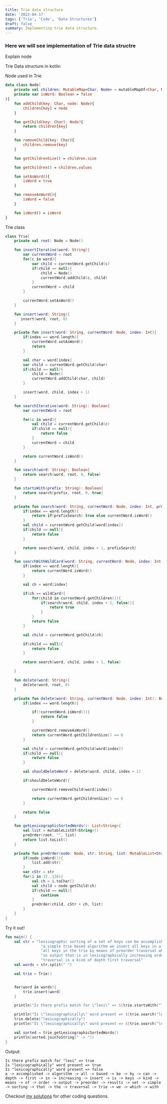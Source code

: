 ```yaml
---
title: Trie data structure
date: '2022-04-17'
tags: ['Trie', 'Code', 'Data Structures']
draft: false
summary: Implementing trie data structure.
---
```


### Here we will see implementation of **Trie** data structre

Explain node

Trie Data structure in kotlin

Node used in Trie

```kotlin:Node.kt
data class Node(
    private val children: MutableMap<Char, Node> = mutableMapOf<Char, Node>(),
    private var isWord: Boolean = false
){
    fun addChild(key: Char, node: Node){
        children[key] = node
    }

    fun getChild(key: Char): Node?{
        return children[key]
    }

    fun removeChild(key: Char){
        children.remove(key)
    }

    fun getChildrenSize() = children.size

    fun getChildren() = children.values

    fun setAsWord(){
        isWord = true
    }

   	fun removeAsWord(){
        isWord = false
    }

    fun isWord() = isWord
}
```

Trie class

```kotlin:Trie.kt
class Trie{
    private val root: Node = Node()

    fun insertIterative(word: String){
        var currentWord = root
        for(c in word){
            var child = currentWord.getChild(c)
            if(child == null){
                child = Node()
                currentWord.addChild(c, child)
            }
            currentWord = child
        }

        currentWord.setAsWord()
    }

    fun insert(word: String){
       insert(word, root, 0)
    }

    private fun insert(word: String, currentWord: Node, index: Int){
        if(index == word.length){
            currentWord.setAsWord()
            return
        }

        val char = word[index]
        var child = currentWord.getChild(char)
        if(child == null){
            child = Node()
            currentWord.addChild(char, child)
        }

        insert(word, child, index + 1)
    }

    fun searchIterative(word: String): Boolean{
        var currentWord = root

        for(c in word){
           	val child = currentWord.getChild(c)
            if(child == null){
                return false
            }
            currentWord = child
        }

        return currentWord.isWord()
    }

    fun search(word: String): Boolean{
        return search(word, root, 0, false)
    }

    fun startsWith(prefix: String): Boolean{
        return search(prefix, root, 0, true)
    }

    private fun search(word: String, currentWord: Node, index: Int, prefixSearch: Boolean): Boolean{
        if(index == word.length){
            return if(prefixSearch) true else currentWord.isWord()
        }
        val child = currentWord.getChild(word[index])
        if(child == null){
            return false
        }

        return search(word, child, index + 1, prefixSearch)
    }

    fun searchWithWildCard(word: String, currentWord: Node, index: Int, wildCard: Char): Boolean{
        if(index == word.length){
            return currentWord.isWord()
        }

        val ch = word[index]

        if(ch == wildCard){
            for(child in currentWord.getChildren()){
                if(search(word, child, index + 1, false)){
                    return true
                }
            }
            return false
        }

        val child = currentWord.getChild(ch)

        if(child == null){
            return false
        }

        return search(word, child, index + 1, false)

    }

    fun delete(word: String){
        delete(word, root, 0)
    }

    private fun delete(word: String, currentWord: Node, index: Int): Boolean{
        if(index == word.length){

            if(!currentWord.isWord()){
                return false
            }

            currentWord.removeAsWord()
            return currentWord.getChildrenSize() == 0
        }

        val child = currentWord.getChild(word[index])
        if(child == null){
            return false
        }

        val shouldDeleteWord = delete(word, child, index + 1)

        if(shouldDeleteWord){

            currentWord.removeChild(word[index])

            return currentWord.getChildrenSize() == 0
        }

        return false
    }

    fun getLexicographicSortedWords(): List<String>{
        val list = mutableListOf<String>()
        preOrder(root, "", list)
        return list.toList()
    }

    private fun preOrder(node: Node, str: String, list: MutableList<String>){
        if(node.isWord()){
            list.add(str)
        }
        var cStr = str
        for(i in 32..126){
            val ch = i.toChar()
            val child = node.getChild(ch)
            if(child == null){
                continue
            }
            preOrder(child, cStr + ch, list)
        }
    }
}
```

Try it out!

```kotlin:Main.kt
fun main() {
    val str = "lexicographic sorting of a set of keys can be accomplished with " +
                "a simple trie based algorithm we insert all keys in a trie output " +
                "all keys in the trie by means of preorder traversal which results " +
                "in output that is in lexicographically increasing order preorder " +
                "traversal is a kind of depth first traversal"
    val words = str.split(" ")

    val trie = Trie()


    for(word in words){
        trie.insert(word)
    }

    println("Is there prefix match for \"lexi\" => ${trie.startsWith("lexi")}")

    println("Is \"lexicographically\" word present => ${trie.search("lexicographically")}")
    trie.delete("lexicographically")
    println("Is \"lexicographically\" word present => ${trie.search("lexicographically")}")

    val sorted = trie.getLexicographicSortedWords()
    println(sorted.joinToString(" -> "))
}
```

Output:

```
Is there prefix match for "lexi" => true
Is "lexicographically" word present => true
Is "lexicographically" word present => false
a -> accomplished -> algorithm -> all -> based -> be -> by -> can -> depth -> first -> in -> increasing -> insert -> is -> keys -> kind -> means -> of -> order -> output -> preorder -> results -> set -> simple -> sorting -> that -> the -> traversal -> trie -> we -> which -> with
```

Checkout [my solutions](https://github.com/ViaTriumph/Coding) for other coding questions.

